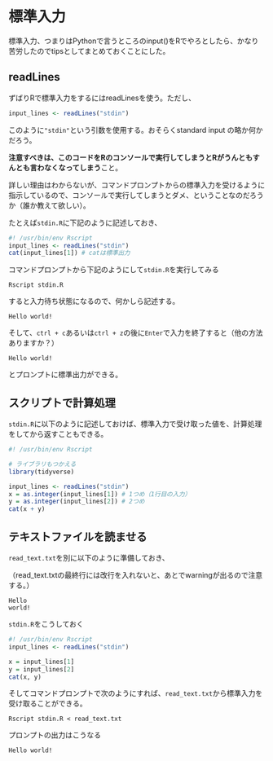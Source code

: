 # 標準入力

標準入力、つまりはPythonで言うところのinput()をRでやろとしたら、かなり苦労したのでtipsとしてまとめておくことにした。

## readLines

ずばりRで標準入力をするにはreadLinesを使う。ただし、

```r
input_lines <- readLines("stdin")
```

このように`"stdin"`という引数を使用する。おそらくstandard input の略か何かだろう。  

**注意すべきは、このコードをRのコンソールで実行してしまうとRがうんともすんとも言わなくなってしまう**こと。

詳しい理由はわからないが、コマンドプロンプトからの標準入力を受けるように指示しているので、コンソールで実行してしまうとダメ、ということなのだろうか（誰か教えて欲しい）。

たとえば`stdin.R`に下記のように記述しておき、

```r
#! /usr/bin/env Rscript
input_lines <- readLines("stdin")
cat(input_lines[1]) # catは標準出力
```

コマンドプロンプトから下記のようにして`stdin.R`を実行してみる

```
Rscript stdin.R
```

すると入力待ち状態になるので、何かしら記述する。

```
Hello world!
```

そして、`ctrl + c`あるいは`ctrl + z`の後に`Enter`で入力を終了すると（他の方法ありますか？）

```
Hello world!
```

とプロンプトに標準出力ができる。


## スクリプトで計算処理

`stdin.R`に以下のように記述しておけば、標準入力で受け取った値を、計算処理をしてから返すこともできる。

```r
#! /usr/bin/env Rscript

# ライブラリもつかえる
library(tidyverse)

input_lines <- readLines("stdin")
x = as.integer(input_lines[1]) # 1つめ（1行目の入力）
y = as.integer(input_lines[2]) # 2つめ
cat(x + y)
```


## テキストファイルを読ませる

`read_text.txt`を別に以下のように準備しておき、

（read_text.txtの最終行には改行を入れないと、あとでwarningが出るので注意する。）


```
Hello
world!

```

`stdin.R`をこうしておく

```r
#! /usr/bin/env Rscript
input_lines <- readLines("stdin")

x = input_lines[1]
y = input_lines[2]
cat(x, y)
```


そしてコマンドプロンプトで次のようにすれば、`read_text.txt`から標準入力を受け取ることができる。

```
Rscript stdin.R < read_text.txt
```

プロンプトの出力はこうなる

```
Hello world!
```
